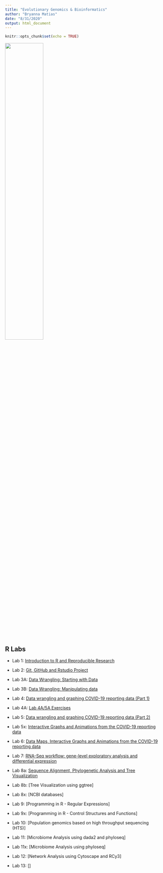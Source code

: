 ```yaml
---
title: "Evolutionary Genomics & Bioinformatics"
author: "Bryanna Matias"
date: "8/31/2020"
output: html_document
---
```


```r
knitr::opts_chunk$set(echo = TRUE)
```

![](images/Profile.jpg){width=50%}

## R Labs

* Lab 1: [Introduction to R and Reproducible Research](EvoGeno_Lab1.html)

* Lab 2: [Git, GitHub and Rstudio Project](EvoGeno_Lab2.html)

* Lab 3A: [Data Wrangling: Starting with Data](EvoGeno_Lab3A.html)

* Lab 3B: [Data Wrangling: Manipulating data](EvoGeno_Lab3B.html)

* Lab 4: [Data wrangling and graphing COVID-19 reporting data (Part 1)](EvoGeno_Lab4.html)

* Lab 4A: [Lab 4A/5A Exercises](EvoGeno_Lab4A.html)

* Lab 5: [Data wrangling and graphing COVID-19 reporting data (Part 2)](EvoGeno_Lab5.html)

* Lab 5x: [Interactive Graphs and Animations from the COVID-19 reporting data](EvoGeno_Lab5x.html)

* Lab 6: [Data Maps, Interactive Graphs and Animations from the COVID-19 reporting data](EvoGeno_Lab6.html)

* Lab 7: [RNA-Seq workflow: gene-level exploratory analysis and differential expression](EvoGeno_Lab7.html)

* Lab 8a: [Sequence Alignment, Phylogenetic Analysis and Tree Visualization](EvoGeno_Lab8.html)

* Lab 8b: [Tree Visualization using ggtree]

* Lab 8x: [NCBI databases]

* Lab 9: [Programming in R - Regular Expressions]

* Lab 9x: [Programming in R - Control Structures and Functions]

* Lab 10: [Population genomics based on high throughput sequencing (HTS)]

* Lab 11: [Microbiome Analysis using dada2 and phyloseq]

* Lab 11x: [Microbiome Analysis using phyloseq]

* Lab 12: [Network Analysis using Cytoscape and RCy3]

* Lab 13: []




